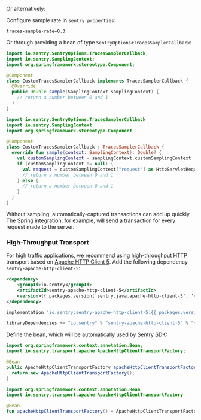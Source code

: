 Or alternatively:

Configure sample rate in `sentry.properties`:

```properties
traces-sample-rate=0.3
```

Or through providing a bean of type `SentryOptions#TracesSamplerCallback`:

```java
import io.sentry.SentryOptions.TracesSamplerCallback;
import io.sentry.SamplingContext;
import org.springframework.stereotype.Component;

@Component
class CustomTracesSamplerCallback implements TracesSamplerCallback {
  @Override
  public Double sample(SamplingContext samplingContext) {
    // return a number between 0 and 1
  }
}
```

```kotlin
import io.sentry.SentryOptions.TracesSamplerCallback
import io.sentry.SamplingContext
import org.springframework.stereotype.Component

@Component
class CustomTracesSamplerCallback : TracesSamplerCallback {
  override fun sample(context: SamplingContext): Double? {
    val customSamplingContext = samplingContext.customSamplingContext
    if (customSamplingContext != null) {
      val request = customSamplingContext["request"] as HttpServletRequest
      // return a number between 0 and 1
    } else {
      // return a number between 0 and 1
    }
  }
}
```

Without sampling, automatically-captured transactions can add up quickly. The Spring integration, for example, will send a transaction for every request made to the server.

### High-Throughput Transport

For high traffic applications, we recommend using high-throughput HTTP transport based on [Apache HTTP Client 5](https://hc.apache.org/httpcomponents-client-5.0.x/index.html). Add the following dependency `sentry-apache-http-client-5`:

```xml {tabTitle:Maven}
<dependency>
    <groupId>io.sentry</groupId>
    <artifactId>sentry-apache-http-client-5</artifactId>
    <version>{{ packages.version('sentry.java.apache-http-client-5', '4.2.0') }}</version>
</dependency>
```

```groovy {tabTitle:Gradle}
implementation 'io.sentry:sentry-apache-http-client-5:{{ packages.version('sentry.java.apache-http-client-5', '4.2.0') }}'
```

```scala {tabTitle:SBT}
libraryDependencies += "io.sentry" % "sentry-apache-http-client-5" % "{{ packages.version('sentry.java.apache-http-client-5', '4.2.0') }}"
```

Define the bean, which will be automatically used by Sentry SDK:

```java {tabTitle:Java}
import org.springframework.context.annotation.Bean;
import io.sentry.transport.apache.ApacheHttpClientTransportFactory;

@Bean
public ApacheHttpClientTransportFactory apacheHttpClientTransportFactory() {
  return new ApacheHttpClientTransportFactory();
}
```

```kotlin {tabTitle:Kotlin}
import org.springframework.context.annotation.Bean
import io.sentry.transport.apache.ApacheHttpClientTransportFactory

@Bean
fun apacheHttpClientTransportFactory() = ApacheHttpClientTransportFactory()
```
